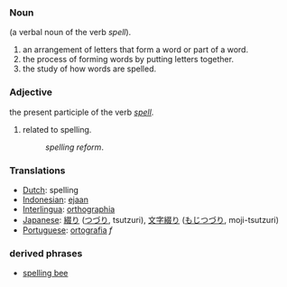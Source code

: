 ===Noun===
(a verbal noun of the verb ''spell'').
#an arrangement of letters that form a word or part of a word.
#the process of forming words by putting letters together.
#the study of how words are spelled.

===Adjective===
the present participle of the verb ''[[spell]]''.
#related to spelling.
#:''spelling reform''.

=== Translations ===
*[[Dutch]]: spelling
*[[Indonesian]]: [[eja]]an
*[[Interlingua]]: [[orthographia]]
*[[Japanese]]: [[綴り]] ([[つづり]], tsutzuri), [[文字綴り]] ([[もじつづり]], moji-tsutzuri)
*[[Portuguese]]: [[ortografia]] ''f''

===derived phrases===
*[[spelling bee]]